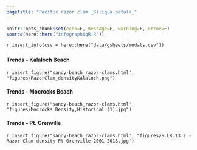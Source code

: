 ```yaml
---
pagetitle: "Pacific razor clam _Siliqua patula_"
---
```


```r
knitr::opts_chunk$set(echo=F, message=F, warning=F, error=F)
source(here::here("infographiqR.R"))
```

`r insert_info(csv = here::here("data/gsheets/modals.csv"))`


### {.tabset}

#### Trends - Kalaloch Beach

`r insert_figure("sandy-beach_razor-clams.html", "figures/RazorClam_densityKalaloch.png")`

#### Trends - Mocrocks Beach

`r insert_figure("sandy-beach_razor-clams.html", "figures/Mocrocks.Density,Historical (1).jpg")`

#### Trends - Pt. Grenville

`r insert_figure("sandy-beach_razor-clams.html", "figures/S.LR.13.2 - Razor Clam density Pt Grenville 2001-2018.jpg")`
